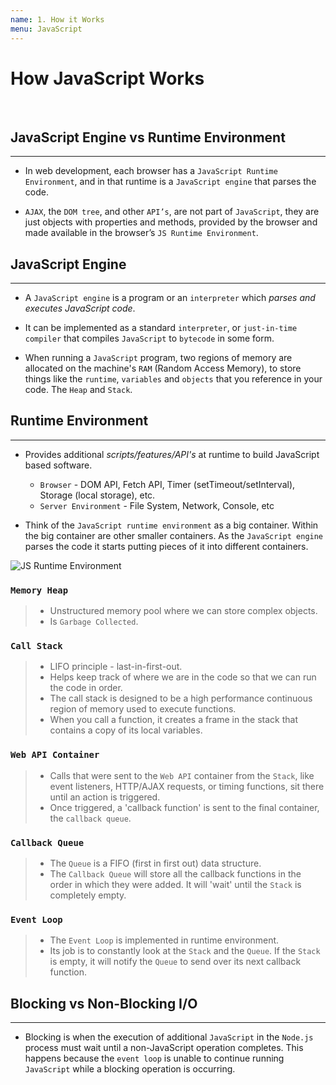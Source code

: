 ```yaml
---
name: 1. How it Works
menu: JavaScript
---
```


# How JavaScript Works

<br />

## JavaScript Engine vs Runtime Environment

---

- In web development, each browser has a `JavaScript Runtime Environment`, and in that runtime is a `JavaScript engine` that parses the code.

- `AJAX`, the `DOM tree`, and other `API’s`, are not part of `JavaScript`, they are just objects with properties and methods, provided by the browser and made available in the browser’s `JS Runtime Environment`.

## JavaScript Engine

---

- A `JavaScript engine` is a program or an `interpreter` which _parses and executes JavaScript code_.

- It can be implemented as a standard `interpreter`, or `just-in-time compiler` that compiles `JavaScript` to `bytecode` in some form.

- When running a `JavaScript` program, two regions of memory are allocated on the machine's `RAM` (Random Access Memory), to store things like the `runtime`, `variables` and `objects` that you reference in your code. The `Heap` and `Stack`.

## Runtime Environment

---

- Provides additional _scripts/features/API's_ at runtime to build JavaScript based software.

  - `Browser` - DOM API, Fetch API, Timer (setTimeout/setInterval), Storage (local storage), etc.
  - `Server Environment` - File System, Network, Console, etc

- Think of the `JavaScript runtime environment` as a big container. Within the big container are other smaller containers. As the `JavaScript engine` parses the code it starts putting pieces of it into different containers.

![JS Runtime Environment](https://miro.medium.com/max/700/1*zeKjWCjyAGZ9JN4fvnWsiA.png)

### `Memory Heap`

> - Unstructured memory pool where we can store complex objects.
> - Is `Garbage Collected`.

### `Call Stack`

> - LIFO principle - last-in-first-out.
> - Helps keep track of where we are in the code so that we can run the code in order.
> - The call stack is designed to be a high performance continuous region of memory used to execute functions.
> - When you call a function, it creates a frame in the stack that contains a copy of its local variables.

### `Web API Container`

> - Calls that were sent to the `Web API` container from the `Stack`, like event listeners, HTTP/AJAX requests, or timing functions, sit there until an action is triggered.
> - Once triggered, a 'callback function' is sent to the final container, the `callback queue`.

### `Callback Queue`

> - The `Queue` is a FIFO (first in first out) data structure.
> - The `Callback Queue` will store all the callback functions in the order in which they were added. It will 'wait' until the `Stack` is completely empty.

### `Event Loop`

> - The `Event Loop` is implemented in runtime environment.
> - Its job is to constantly look at the `Stack` and the `Queue`. If the `Stack` is empty, it will notify the `Queue` to send over its next callback function.

## Blocking vs Non-Blocking I/O

---

- Blocking is when the execution of additional `JavaScript` in the `Node.js` process must wait until a non-JavaScript operation completes. This happens because the `event loop` is unable to continue running `JavaScript` while a blocking operation is occurring.
